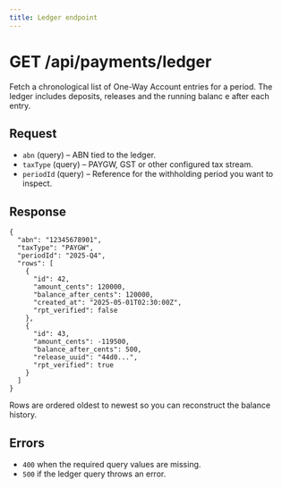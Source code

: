 ```yaml
---
title: Ledger endpoint
---
```


# GET /api/payments/ledger

Fetch a chronological list of One-Way Account entries for a period. The ledger includes deposits, releases and the running balanc
e after each entry.

## Request

- `abn` (query) – ABN tied to the ledger.
- `taxType` (query) – PAYGW, GST or other configured tax stream.
- `periodId` (query) – Reference for the withholding period you want to inspect.

## Response

```
{
  "abn": "12345678901",
  "taxType": "PAYGW",
  "periodId": "2025-Q4",
  "rows": [
    {
      "id": 42,
      "amount_cents": 120000,
      "balance_after_cents": 120000,
      "created_at": "2025-05-01T02:30:00Z",
      "rpt_verified": false
    },
    {
      "id": 43,
      "amount_cents": -119500,
      "balance_after_cents": 500,
      "release_uuid": "44d0...",
      "rpt_verified": true
    }
  ]
}
```

Rows are ordered oldest to newest so you can reconstruct the balance history.

## Errors

- `400` when the required query values are missing.
- `500` if the ledger query throws an error.
